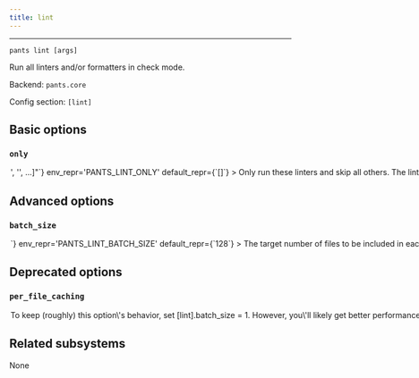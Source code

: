 ```yaml
---
title: lint
---
```



---

```
pants lint [args]
```

Run all linters and/or formatters in check mode.

Backend: <span className="color--primary">`pants.core`</span>

Config section: <span className="color--primary">`[lint]`</span>

<span className={styles.options}>

## Basic options

### `only`

<Option
  cli_repr={`--lint-only="['<str>', '<str>', ...]"`}
  env_repr='PANTS_LINT_ONLY'
  default_repr={`[]`}
>

Only run these linters and skip all others.

The linter names are outputted at the final summary of running this goal, e.g. `flake8` and `shellcheck`. You can also run `lint --only=fake` to get a list of all activated linters.

You can repeat this option, e.g. `lint --only=flake8 --only=shellcheck` or `lint --only=['flake8', 'shellcheck']`.

</Option>

## Advanced options

### `batch_size`

<Option
  cli_repr={`--lint-batch-size=<int>`}
  env_repr='PANTS_LINT_BATCH_SIZE'
  default_repr={`128`}
>

The target number of files to be included in each linter batch.

Linter processes are batched for a few reasons:

1. to avoid OS argument length limits (in processes which don&#x27;t support argument files)
2. to support more stable cache keys than would be possible if all files were operated on in a single batch.
3. to allow for parallelism in linter processes which don&#x27;t have internal parallelism, or -- if they do support internal parallelism -- to improve scheduling behavior when multiple processes are competing for cores and so internal parallelism cannot be used perfectly.

In order to improve cache hit rates (see 2.), batches are created at stable boundaries, and so this value is only a &#x22;target&#x22; batch size (rather than an exact value).

</Option>

## Deprecated options

### `per_file_caching`

<Option
  cli_repr={`--[no-]lint-per-file-caching`}
  env_repr='PANTS_LINT_PER_FILE_CACHING'
  default_repr={`False`}
  removal_version='2.11.0.dev0'
  removal_hint={'Linters are now broken into multiple batches by default using the `--batch-size` argument.<br /><br />To keep (roughly) this option\'s behavior, set [lint].batch_size = 1. However, you\'ll likely get better performance by using a larger batch size because of reduced overhead launching processes.'}
>

Rather than linting all files in a single batch, lint each file as a separate process.

Why do this? You&#x27;ll get many more cache hits. Why not do this? Linters both have substantial startup overhead and are cheap to add one additional file to the run. On a cold cache, it is much faster to use `--no-per-file-caching`.

We only recommend using `--per-file-caching` if you are using a remote cache or if you have benchmarked that this option will be faster than `--no-per-file-caching` for your use case.

</Option>

## Related subsystems

None

</span>
